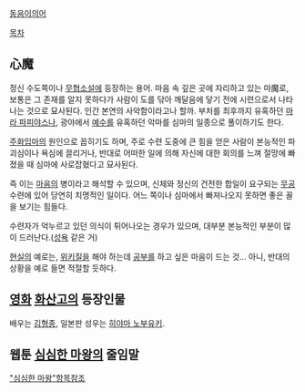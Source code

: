 [[동음이의어]]

[[목차]]

== 心魔 ==
정신 수도쪽이나 [[무협소설]]에 등장하는 용어.
마음 속 깊은 곳에 자리하고 있는 마魔로, 보통은 그 존재를 알지 못하다가 사람이 도를 닦아 깨달음에 닿기 전에 시련으로서 나타나는 것으로 묘사된다. 인간 본연의 사악함이라고나 할까. 부처를 최후까지 유혹하던 [[마라 파피야스]]나, 광야에서 [[예수]]를 유혹하던 악마를 심마의 일종으로 풀이하기도 한다.

[[주화입마]]의 원인으로 꼽히기도 하며, 주로 수련 도중에 큰 힘을 얻은 사람이 본능적인 파괴심이나 욕심에 끌리거나, 반대로 어떠한 일에 의해 자신에 대한 회의를 느껴 절망에 빠졌을 때 심마에 사로잡혔다고 묘사된다.

즉 이는 [[마음]]의 병이라고 해석할 수 있으며, 신체와 정신의 건전한 합일이 요구되는 [[무공]] 수련에 있어 당연히 치명적인 일이다. 어느 쪽이나 심마에서 빠져나오지 못하면 좋은 꼴을 보기는 힘들다.

수련자가 억누르고 있던 의식이 튀어나오는 경우가 있으며, 대부분 본능적인 부분이 많이 드러난다.([[성욕]] 같은 거)

[[현실]]의 예로는, [[위키질]]을 해야 하는데 [[공부]]를 하고 싶은 마음이 드는 것... 아니, 반대의 상황을 예로 들면 적절할 듯하다.

== [[영화]] [[화산고]]의 등장인물 ==
배우는 [[김형종]], 일본판 성우는 [[히야마 노부유키]].

== 웹툰 [[심심한 마왕]]의 줄임말 ==
[["심심한 마왕"항목]]참조
